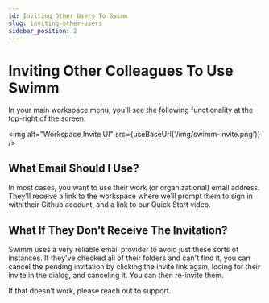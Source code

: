 ```yaml
---
id: Inviting Other Users To Swimm
slug: inviting-other-users
sidebar_position: 2
---
```


# Inviting Other Colleagues To Use Swimm

In your main <Link to="/creating-content/workspaces">workspace</Link> menu, you'll see the following
functionality at the top-right of the screen:

<img alt="Workspace Invite UI" src={useBaseUrl('/img/swimm-invite.png')} />

## What Email Should I Use?

In most cases, you want to use their work (or organizational) email address. They'll receive a link
to the workspace where we'll prompt them to sign in with their Github account, and a link to our
Quick Start video. 

## What If They Don't Receive The Invitation?

Swimm uses a very reliable email provider to avoid just these sorts of instances. If they've checked
all of their folders and can't find it, you can cancel the pending invitation by clicking the invite
link again, looing for their invite in the dialog, and canceling it. You can then re-invite them.

If that doesn't work, please reach out to support. 